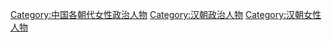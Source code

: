 [[Category:中国各朝代女性政治人物|Category:中国各朝代女性政治人物]]
[[Category:汉朝政治人物|Category:汉朝政治人物]]
[[Category:汉朝女性人物|Category:汉朝女性人物]]